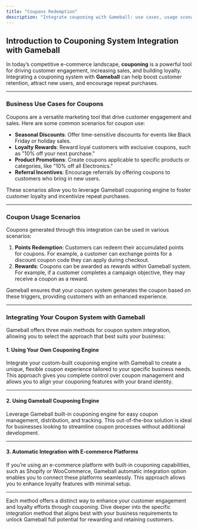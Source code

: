 ```yaml
---
title: "Coupons Redemption"
description: "Integrate couponing with Gameball: use cases, usage scenarios, and integration options."
---
```


## Introduction to Couponing System Integration with Gameball

In today’s competitive e-commerce landscape, **couponing** is a powerful tool for driving customer engagement, increasing sales, and building loyalty. Integrating a couponing system with **Gameball** can help boost customer retention, attract new users, and encourage repeat purchases. 

***

### Business Use Cases for Coupons

Coupons are a versatile marketing tool that drive customer engagement and sales. Here are some common scenarios for coupon use:

- **Seasonal Discounts**: Offer time-sensitive discounts for events like Black Friday or holiday sales.
- **Loyalty Rewards**: Reward loyal customers with exclusive coupons, such as "10% off your next purchase."
- **Product Promotions**: Create coupons applicable to specific products or categories, like "10% off all Electronics."
- **Referral Incentives**: Encourage referrals by offering coupons to customers who bring in new users.

These scenarios allow you to leverage Gameball couponing engine to foster customer loyalty and incentivize repeat purchases.

***

### Coupon Usage Scenarios

Coupons generated through this integration can be used in various scenarios:

1. **Points Redemption**: Customers can redeem their accumulated points for coupons. For example, a customer can exchange points for a discount coupon code they can apply during checkout.
2. **Rewards**: Coupons can be awarded as rewards within Gameball system. For example, if a customer completes a campaign objective, they may receive a coupon as a reward.

Gameball ensures that your coupon system generates the coupon based on these triggers, providing customers with an enhanced experience.

***

### Integrating Your Coupon System with Gameball

Gameball offers three main methods for coupon system integration, allowing you to select the approach that best suits your business:

#### 1. **Using Your Own Couponing Engine**

Integrate your custom-built couponing engine with Gameball to create a unique, flexible coupon experience tailored to your specific business needs. This approach gives you complete control over coupon management and allows you to align your couponing features with your brand identity.

***

#### 2. **Using Gameball Couponing Engine**

Leverage Gameball built-in couponing engine for easy coupon management, distribution, and tracking. This out-of-the-box solution is ideal for businesses looking to streamline coupon processes without additional development.

***

#### 3. **Automatic Integration with E-commerce Platforms**

If you’re using an e-commerce platform with built-in couponing capabilities, such as Shopify or WooCommerce, Gameball automatic integration option enables you to connect these platforms seamlessly. This approach allows you to enhance loyalty features with minimal setup.

***

Each method offers a distinct way to enhance your customer engagement and loyalty efforts through couponing. Dive deeper into the specific integration method that aligns best with your business requirements to unlock Gameball full potential for rewarding and retaining customers.
